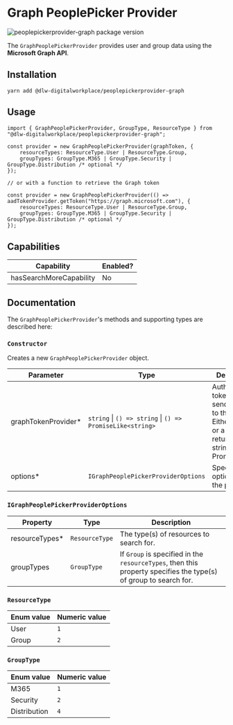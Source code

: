 
<Meta title="PeoplePickerProviders/Graph" />

# Graph PeoplePicker Provider

![peoplepickerprovider-graph package version](https://img.shields.io/github/package-json/v/dlw-digitalworkplace/dw-component-lib?filename=packages%2FpeoplePickerProviders%2Fgraph%2Fpackage.json&label=%40dlw-digitalworkplace%2Fpeoplepickerprovider-graph&logo=github)

The `GraphPeoplePickerProvider` provides user and group data using the **Microsoft Graph API**.

## Installation

```shell
yarn add @dlw-digitalworkplace/peoplepickerprovider-graph
```

## Usage

```tsx
import { GraphPeoplePickerProvider, GroupType, ResourceType } from "@dlw-digitalworkplace/peoplepickerprovider-graph";

const provider = new GraphPeoplePickerProvider(graphToken, {
	resourceTypes: ResourceType.User | ResourceType.Group,
	groupTypes: GroupType.M365 | GroupType.Security | GroupType.Distribution /* optional */
});

// or with a function to retrieve the Graph token

const provider = new GraphPeoplePickerProvider(() => aadTokenProvider.getToken("https://graph.microsoft.com"), {
	resourceTypes: ResourceType.User | ResourceType.Group,
	groupTypes: GroupType.M365 | GroupType.Security | GroupType.Distribution /* optional */
});
```

## Capabilities

| Capability              | Enabled? |
| ----------------------- | -------- |
| hasSearchMoreCapability | No       |

## Documentation

The `GraphPeoplePickerProvider`'s methods and supporting types are described here:

### `Constructor`

Creates a new `GraphPeoplePickerProvider` object.

| Parameter                                     | Type                                                      | Description                                                                                                          |
| --------------------------------------------- | --------------------------------------------------------- | -------------------------------------------------------------------------------------------------------------------- |
| graphTokenProvider<span class="req">\*</span> | `string` \| `() => string` \| `() => PromiseLike<string>` | Authentication token used to send requests to the API. Either a string, or a function returning a string or Promise. |
| options<span class="req">\*</span>            | `IGraphPeoplePickerProviderOptions`                       | Specifies options for the provider.                                                                                  |

### `IGraphPeoplePickerProviderOptions`

| Property                                 | Type           | Description                                                                                                      |
| ---------------------------------------- | -------------- | ---------------------------------------------------------------------------------------------------------------- |
| resourceTypes<span class="req">\*</span> | `ResourceType` | The type(s) of resources to search for.                                                                          |
| groupTypes                               | `GroupType`    | If `Group` is specified in the `resourceTypes`, then this property specifies the type(s) of group to search for. |

### `ResourceType`

| Enum value | Numeric value |
| ---------- | ------------- |
| User       | `1`           |
| Group      | `2`           |

### `GroupType`

| Enum value   | Numeric value |
| ------------ | ------------- |
| M365         | `1`           |
| Security     | `2`           |
| Distribution | `4`           |
